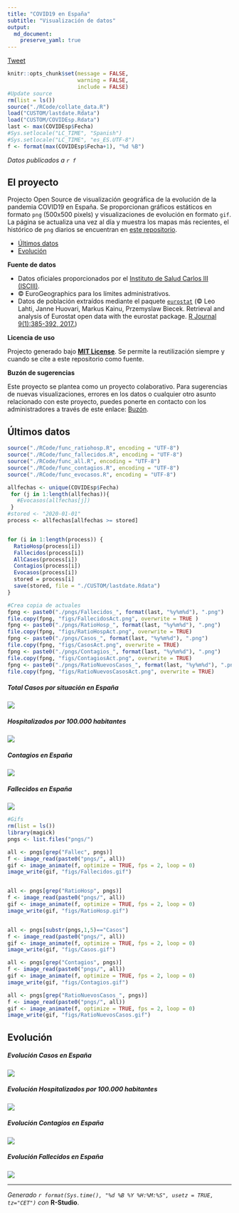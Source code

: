 ```yaml
---
title: "COVID19 en España"
subtitle: "Visualización de datos"
output: 
  md_document:
    preserve_yaml: true
---
```

<a href="https://twitter.com/share?ref_src=twsrc%5Etfw" class="twitter-share-button" data-size="large" data-url="https://dieghernan.github.io/COVID19/" data-via="dhernangomez" data-hashtags="COVID19España" data-show-count="true">Tweet</a><script async src="https://platform.twitter.com/widgets.js" charset="utf-8"></script>

```r
knitr::opts_chunk$set(message = FALSE,
                      warning = FALSE,
                      include = FALSE)
#Update source
rm(list = ls())
source("./RCode/collate_data.R")
load("CUSTOM/lastdate.Rdata")
load("CUSTOM/COVIDEsp.Rdata")
last <- max(COVIDEsp$Fecha)
#Sys.setlocale("LC_TIME", "Spanish")
#Sys.setlocale("LC_TIME", "es_ES.UTF-8")
f <- format(max(COVIDEsp$Fecha+1), "%d %B")
```

*Datos publicados a `r f`*

## El proyecto

Projecto Open Source de visualización geográfica de la evolución de la pandemia COVID19 en España. Se proporcionan gráficos estáticos en formato `png` (500x500 pixels) y visualizaciones de evolución en formato `gif`. La página se actualiza una vez al día y muestra los mapas más recientes, el histórico de `png` diarios se encuentran en [este repositorio](https://github.com/dieghernan/COVID19/tree/master/pngs).

- [Últimos datos](#últimos-datos)
- [Evolución](#evolución)

**Fuente de datos**

- Datos oficiales proporcionados por el [Instituto de Salud Carlos III (ISCIII)](https://covid19.isciii.es/).
- © EuroGeographics para los límites administrativos.
- Datos de población extraídos mediante el paquete [`eurostat`]( http://ropengov.github.io/eurostat) (© Leo Lahti, Janne Huovari, Markus Kainu, Przemyslaw Biecek. Retrieval and analysis of Eurostat open data with the eurostat package. [R Journal 9(1):385-392, 2017.](https://journal.r-project.org/archive/2017/RJ-2017-019/index.html))

**Licencia de uso**

Projecto generado bajo [**MIT License**](./LICENSE). Se permite la reutilización siempre y cuando se cite a este repositorio como fuente.

**Buzón de sugerencias**

Este proyecto se plantea como un proyecto colaborativo. Para sugerencias de nuevas visualizaciones, errores en los datos o cualquier otro asunto relacionado con este proyecto, puedes ponerte en contacto con los administradores a través de este enlace: [Buzón](https://github.com/dieghernan/COVID19/issues/new/choose).



## Últimos datos


```r
source("./RCode/func_ratiohosp.R", encoding = "UTF-8")
source("./RCode/func_fallecidos.R", encoding = "UTF-8")
source("./RCode/func_all.R", encoding = "UTF-8")
source("./RCode/func_contagios.R", encoding = "UTF-8")
source("./RCode/func_evocasos.R", encoding = "UTF-8")

allfechas <- unique(COVIDEsp$Fecha)
 for (j in 1:length(allfechas)){
   #Evocasos(allfechas[j])
 }
#stored <- "2020-01-01"
process <- allfechas[allfechas >= stored]


for (i in 1:length(process)) {
  RatioHosp(process[i])
  Fallecidos(process[i])
  AllCases(process[i])
  Contagios(process[i])
  Evocasos(process[i])
  stored = process[i]
  save(stored, file = "./CUSTOM/lastdate.Rdata")
}

#Crea copia de actuales
fpng <- paste0("./pngs/Fallecidos_", format(last, "%y%m%d"), ".png")
file.copy(fpng, "figs/FallecidosAct.png", overwrite = TRUE )
fpng <- paste0("./pngs/RatioHosp_", format(last, "%y%m%d"), ".png")
file.copy(fpng, "figs/RatioHospAct.png", overwrite = TRUE)
fpng <- paste0("./pngs/Casos_", format(last, "%y%m%d"), ".png")
file.copy(fpng, "figs/CasosAct.png", overwrite = TRUE)
fpng <- paste0("./pngs/Contagios_", format(last, "%y%m%d"), ".png")
file.copy(fpng, "figs/ContagiosAct.png", overwrite = TRUE)
fpng <- paste0("./pngs/RatioNuevosCasos_", format(last, "%y%m%d"), ".png")
file.copy(fpng, "figs/RatioNuevosCasosAct.png", overwrite = TRUE)

```

##### Total Casos por situación en España

![](./figs/CasosAct.png)

##### Hospitalizados por 100.000 habitantes

![](./figs/RatioHospAct.png)

##### Contagios en España

![](./figs/ContagiosAct.png)

##### Fallecidos en España

![](./figs/FallecidosAct.png)

```r
#Gifs
rm(list = ls())
library(magick)
pngs <- list.files("pngs/")

all <- pngs[grep("Fallec", pngs)]
f <- image_read(paste0("pngs/", all))
gif <- image_animate(f, optimize = TRUE, fps = 2, loop = 0)
image_write(gif, "figs/Fallecidos.gif")


all <- pngs[grep("RatioHosp", pngs)]
f <- image_read(paste0("pngs/", all))
gif <- image_animate(f, optimize = TRUE, fps = 2, loop = 0)
image_write(gif, "figs/RatioHosp.gif")


all <- pngs[substr(pngs,1,5)=="Casos"]
f <- image_read(paste0("pngs/", all))
gif <- image_animate(f, optimize = TRUE, fps = 2, loop = 0)
image_write(gif, "figs/Casos.gif")

all <- pngs[grep("Contagios", pngs)]
f <- image_read(paste0("pngs/", all))
gif <- image_animate(f, optimize = TRUE, fps = 2, loop = 0)
image_write(gif, "figs/Contagios.gif")

all <- pngs[grep("RatioNuevosCasos_", pngs)]
f <- image_read(paste0("pngs/", all))
gif <- image_animate(f, optimize = TRUE, fps = 2, loop = 0)
image_write(gif, "figs/RatioNuevosCasos.gif")

```




## Evolución

##### Evolución Casos en España

![](./figs/Casos.gif)


##### Evolución Hospitalizados por 100.000 habitantes

![](./figs/RatioHosp.gif)

##### Evolución Contagios en España
![](./figs/Contagios.gif)


##### Evolución Fallecidos en España

![](./figs/Fallecidos.gif)

---

*Generado `r format(Sys.time(), "%d %B %Y %H:%M:%S", usetz = TRUE, tz="CET")` con* **R-Studio**.

